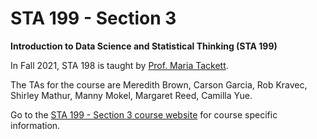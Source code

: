 # STA 199 - Section 3 {#sta199-3 .unnumbered}

**Introduction to Data Science and Statistical Thinking (STA 199)**

In Fall 2021, STA 198 is taught by [Prof. Maria Tackett](https://www.mariatackett.net/).

The TAs for the course are Meredith Brown, Carson Garcia, Rob Kravec, Shirley Mathur, Manny Mokel, Margaret Reed, Camilla Yue.

Go to the [STA 199 - Section 3 course website](https://sta199-fa21-003.netlify.app) for course specific information.
